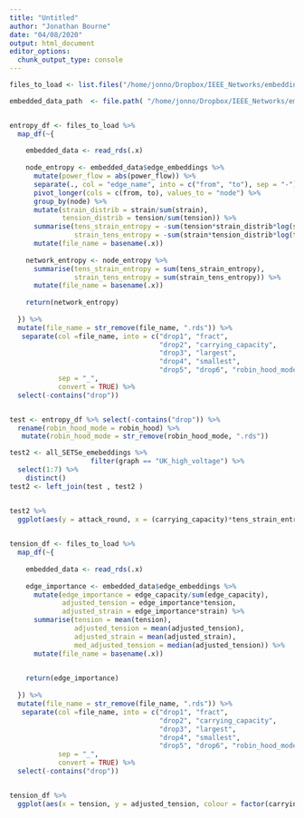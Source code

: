 ```yaml
---
title: "Untitled"
author: "Jonathan Bourne"
date: "04/08/2020"
output: html_document
editor_options: 
  chunk_output_type: console
---
```






```r

files_to_load <- list.files("/home/jonno/Dropbox/IEEE_Networks/embeddings/UK_high_voltage", full.names = T)

embedded_data_path  <- file.path( "/home/jonno/Dropbox/IEEE_Networks/embeddings/UK_high_voltage", "fract_0.25_ec_1.2_largest_0.3_smallest_0.3_robin_hood_TRUE.rds")


entropy_df <- files_to_load %>%
  map_df(~{
    
    embedded_data <- read_rds(.x)
    
    node_entropy <- embedded_data$edge_embeddings %>%
      mutate(power_flow = abs(power_flow)) %>%
      separate(., col = "edge_name", into = c("from", "to"), sep = "-") %>%
      pivot_longer(cols = c(from, to), values_to = "node") %>%
      group_by(node) %>%
      mutate(strain_distrib = strain/sum(strain),
             tension_distrib = tension/sum(tension)) %>%
      summarise(tens_strain_entropy = -sum(tension*strain_distrib*log(strain_distrib)),
                strain_tens_entropy = -sum(strain*tension_distrib*log(tension_distrib))) %>%
      mutate(file_name = basename(.x))
    
    network_entropy <- node_entropy %>%
      summarise(tens_strain_entropy = sum(tens_strain_entropy),
                strain_tens_entropy = sum(strain_tens_entropy)) %>%
      mutate(file_name = basename(.x))
    
    return(network_entropy)
    
  }) %>%
  mutate(file_name = str_remove(file_name, ".rds")) %>%
   separate(col =file_name, into = c("drop1", "fract", 
                                     "drop2", "carrying_capacity", 
                                     "drop3", "largest",
                                     "drop4", "smallest",
                                     "drop5", "drop6", "robin_hood_mode"), 
            sep = "_",
            convert = TRUE) %>% 
  select(-contains("drop"))


test <- entropy_df %>% select(-contains("drop")) %>%
  rename(robin_hood_mode = robin_hood) %>%
   mutate(robin_hood_mode = str_remove(robin_hood_mode, ".rds"))

test2 <- all_SETSe_emebeddings %>%
                    filter(graph == "UK_high_voltage") %>%
  select(1:7) %>%
    distinct()
test2 <- left_join(test , test2 ) 


test2 %>%
  ggplot(aes(y = attack_round, x = (carrying_capacity)*tens_strain_entropy, colour = carrying_capacity)) + geom_point()
 
```



```r
tension_df <- files_to_load %>%
  map_df(~{
    
    embedded_data <- read_rds(.x)
    
    edge_importance <- embedded_data$edge_embeddings %>%
      mutate(edge_importance = edge_capacity/sum(edge_capacity),
             adjusted_tension = edge_importance*tension,
             adjusted_strain = edge_importance*strain) %>%
      summarise(tension = mean(tension),
                adjusted_tension = mean(adjusted_tension),
                adjusted_strain = mean(adjusted_strain),
                med_adjusted_tension = median(adjusted_tension)) %>%
      mutate(file_name = basename(.x))

    
    return(edge_importance)
    
  }) %>%
  mutate(file_name = str_remove(file_name, ".rds")) %>%
   separate(col =file_name, into = c("drop1", "fract", 
                                     "drop2", "carrying_capacity", 
                                     "drop3", "largest",
                                     "drop4", "smallest",
                                     "drop5", "drop6", "robin_hood_mode"), 
            sep = "_",
            convert = TRUE) %>% 
  select(-contains("drop"))


tension_df %>%
  ggplot(aes(x = tension, y = adjusted_tension, colour = factor(carrying_capacity))) + geom_point()

```



